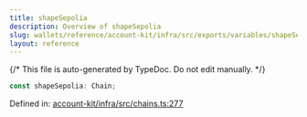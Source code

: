 ```yaml
---
title: shapeSepolia
description: Overview of shapeSepolia
slug: wallets/reference/account-kit/infra/src/exports/variables/shapeSepolia
layout: reference
---
```


{/* This file is auto-generated by TypeDoc. Do not edit manually. */}

```ts
const shapeSepolia: Chain;
```

Defined in: [account-kit/infra/src/chains.ts:277](https://github.com/alchemyplatform/aa-sdk/blob/9f926c402d1661309abbf8eae8431e52e8c5e53f/account-kit/infra/src/chains.ts#L277)
